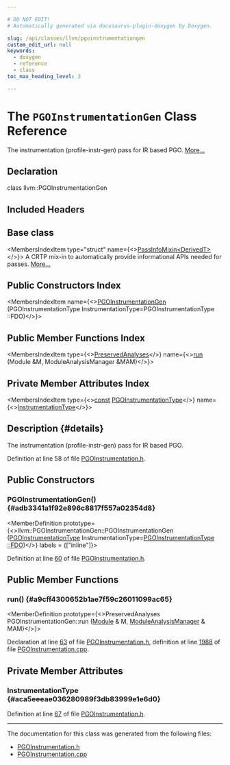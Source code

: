 ```yaml
---

# DO NOT EDIT!
# Automatically generated via docusaurus-plugin-doxygen by Doxygen.

slug: /api/classes/llvm/pgoinstrumentationgen
custom_edit_url: null
keywords:
  - doxygen
  - reference
  - class
toc_max_heading_level: 3

---
```





# The `PGOInstrumentationGen` Class Reference

<DoxygenPage pluginConfig={pluginConfig}>

The instrumentation (profile-instr-gen) pass for IR based PGO. <a href="#details">More...</a>

## Declaration

<CodeBlock>class llvm::PGOInstrumentationGen</CodeBlock>

## Included Headers

<IncludesList>
<IncludesListItem
  filePath="llvm/Transforms/Instrumentation/PGOInstrumentation.h"
  permalink="/docs/api/files/include/include/llvm/include/llvm/transforms/include/llvm/transforms/instrumentation/pgoinstrumentation-h"
  isLocal="true" />
</IncludesList>

## Base class

<MembersIndex>

<MembersIndexItem
  type="struct"
  name={<><a href="/docs/api/structs/llvm/passinfomixin">PassInfoMixin&lt;DerivedT&gt;</a></>}>
A CRTP mix-in to automatically provide informational APIs needed for passes. <a href="/docs/api/structs/llvm/passinfomixin/#details">More...</a>
</MembersIndexItem>

</MembersIndex>

## Public Constructors Index

<MembersIndex>

<MembersIndexItem
  name={<><a href="#adb3341a1f92e896c8817f557a02354d8">PGOInstrumentationGen</a> (PGOInstrumentationType InstrumentationType=PGOInstrumentationType ::FDO)</>}>
</MembersIndexItem>

</MembersIndex>

## Public Member Functions Index

<MembersIndex>

<MembersIndexItem
  type={<><a href="/docs/api/classes/llvm/preservedanalyses">PreservedAnalyses</a></>}
  name={<><a href="#a9cff4300652b1ae7f59c26011099ac65">run</a> (Module &amp;M, ModuleAnalysisManager &amp;MAM)</>}>
</MembersIndexItem>

</MembersIndex>

## Private Member Attributes Index

<MembersIndex>

<MembersIndexItem
  type={<><a href="/docs/api/files/lib/lib/target/lib/target/aarch64/aarch64promoteconstant-cpp/#a90f8350fecae261c25be85d38b451bff">const</a> <a href="/docs/api/namespaces/llvm/#a405905ea235b6f5793566aa1411d2b85">PGOInstrumentationType</a></>}
  name={<><a href="#aca5eeeae036280989f3db83999e1e6d0">InstrumentationType</a></>}>
</MembersIndexItem>

</MembersIndex>

## Description {#details}

The instrumentation (profile-instr-gen) pass for IR based PGO.

Definition at line 58 of file <a href="/docs/api/files/include/include/llvm/include/llvm/transforms/include/llvm/transforms/instrumentation/pgoinstrumentation-h">PGOInstrumentation.h</a>.

<SectionDefinition>

## Public Constructors

### PGOInstrumentationGen() {#adb3341a1f92e896c8817f557a02354d8}

<MemberDefinition
  prototype={<>llvm::PGOInstrumentationGen::PGOInstrumentationGen (<a href="/docs/api/namespaces/llvm/#a405905ea235b6f5793566aa1411d2b85">PGOInstrumentationType</a> InstrumentationType=<a href="/docs/api/namespaces/llvm/#a405905ea235b6f5793566aa1411d2b85">PGOInstrumentationType</a> <a href="/docs/api/namespaces/llvm/#a405905ea235b6f5793566aa1411d2b85ad4ad311ebee92dc0993538d111f45b15">::FDO</a>)</>}
  labels = {["inline"]}>

Definition at line <a href="/docs/api/files/include/include/llvm/include/llvm/transforms/include/llvm/transforms/instrumentation/pgoinstrumentation-h/#l00060">60</a> of file <a href="/docs/api/files/include/include/llvm/include/llvm/transforms/include/llvm/transforms/instrumentation/pgoinstrumentation-h">PGOInstrumentation.h</a>.
</MemberDefinition>

</SectionDefinition>

<SectionDefinition>

## Public Member Functions

### run() {#a9cff4300652b1ae7f59c26011099ac65}

<MemberDefinition
  prototype={<>PreservedAnalyses PGOInstrumentationGen::run (<a href="/docs/api/classes/llvm/module">Module</a> &amp; M, <a href="/docs/api/namespaces/llvm/#af9c9208365fd9ce11392b4d79485e259">ModuleAnalysisManager</a> &amp; MAM)</>}>

Declaration at line <a href="/docs/api/files/include/include/llvm/include/llvm/transforms/include/llvm/transforms/instrumentation/pgoinstrumentation-h/#l00063">63</a> of file <a href="/docs/api/files/include/include/llvm/include/llvm/transforms/include/llvm/transforms/instrumentation/pgoinstrumentation-h">PGOInstrumentation.h</a>, definition at line <a href="/docs/api/files/lib/lib/transforms/lib/transforms/instrumentation/pgoinstrumentation-cpp/#l01988">1988</a> of file <a href="/docs/api/files/lib/lib/transforms/lib/transforms/instrumentation/pgoinstrumentation-cpp">PGOInstrumentation.cpp</a>.
</MemberDefinition>

</SectionDefinition>

<SectionDefinition>

## Private Member Attributes

### InstrumentationType {#aca5eeeae036280989f3db83999e1e6d0}

<MemberDefinition
  prototype="const PGOInstrumentationType llvm::PGOInstrumentationGen::InstrumentationType">

Definition at line <a href="/docs/api/files/include/include/llvm/include/llvm/transforms/include/llvm/transforms/instrumentation/pgoinstrumentation-h/#l00067">67</a> of file <a href="/docs/api/files/include/include/llvm/include/llvm/transforms/include/llvm/transforms/instrumentation/pgoinstrumentation-h">PGOInstrumentation.h</a>.
</MemberDefinition>

</SectionDefinition>

<hr/>

The documentation for this class was generated from the following files:

<ul>
<li><a href="/docs/api/files/include/include/llvm/include/llvm/transforms/include/llvm/transforms/instrumentation/pgoinstrumentation-h">PGOInstrumentation.h</a></li>
<li><a href="/docs/api/files/lib/lib/transforms/lib/transforms/instrumentation/pgoinstrumentation-cpp">PGOInstrumentation.cpp</a></li>
</ul>

</DoxygenPage>
